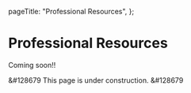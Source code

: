   pageTitle: "Professional Resources",
};

# Professional Resources

Coming soon!!

&#128679 This page is under construction. &#128679



